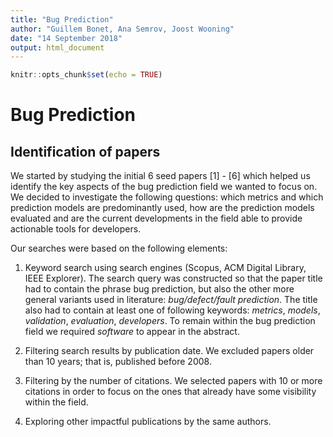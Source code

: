 ---
title: "Bug Prediction"
author: "Guillem Bonet, Ana Semrov, Joost Wooning"
date: "14 September 2018"
output: html_document
---

```{r setup, include=FALSE}
knitr::opts_chunk$set(echo = TRUE)
```

# Bug Prediction

## Identification of papers

We started by studying the initial 6 seed papers [1] - [6] which helped us identify the key aspects of the bug prediction field we wanted to focus on. We decided to investigate the following questions: which metrics and which prediction models are predominantly used, how are the prediction models evaluated and are the current developments in the field able to provide actionable tools for developers.

Our searches were based on the following elements:

1. Keyword search using search engines (Scopus, ACM Digital Library, IEEE Explorer). The search query was constructed so that the paper title had to contain the phrase bug prediction, but also the other more general variants used in literature: *bug/defect/fault prediction*. The title also had to contain at least one of following keywords: *metrics*, *models*, *validation*, *evaluation*, *developers*. To remain within the bug prediction field we required *software* to appear in the abstract.

2. Filtering search results by publication date. We excluded papers older than 10 years; that is, published before 2008. 

3. Filtering by the number of citations. We selected papers with 10 or more citations in order to focus on the ones that already have some visibility within the field.

4. Exploring other impactful publications by the same authors.
